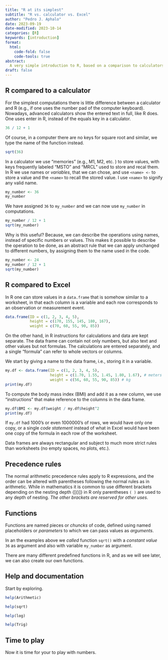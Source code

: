 ```yaml
---
title: "R at its simplest"
subtitle: "R vs. calculator vs. Excel"
author: "Pedro J. Aphalo"
date: 2023-09-19
date-modified: 2023-10-14
categories: [R]
keywords: [introduction]
format:
  html:
    code-fold: false
    code-tools: true
abstract: 
  A very simple introduction to R, based on a comparison to calculators and worksheets.
draft: false
---
```


## R compared to a calculator

For the simplest computations there is little difference between a calculator and R (e.g., if one uses the number pad of the computer keyboard). Nowadays, advanced calculators show the entered text in full, like R does. One uses enter in R, instead of the equals key in a calculator.

```r
36 / 12 + 1
```

Of course, in a computer there are no keys for square root and similar, we type the name of the function instead. 

```r
sqrt(36)
```

In a calculator we use "memories" (e.g., M1, M2, etc. ) to store values, with keys frequently labeled "MSTO" and "MRCL" used to store and recal them. In R we use names or _variables_, that we can chose, and use `<name> <-` to store a value and the `<name>` to recall the stored value. I use `<name>` to signify any valid name.

```r
my_number <- 36
my_number
```

We have assigned `36` to `my_number` and we can now use `my_number` in computations.

```r
my_number / 12 + 1
sqrt(my_number)
```

Why is this useful? Because, we can describe the operations using names, instead of specific numbers or values. This makes it possible to describe the operation to be done, as an abstract rule that we can apply unchanged to different numbers, by assigning them to the name used in the code.

```r
my_number <- 24
my_number / 12 + 1
sqrt(my_number)
```

## R compared to Excel

In R one can store values in a `data.frame` that is somehow similar to a worksheet, in that each column is a variable and each row corresponds to an observation or measurement event.

```r
data.frame(ID = c(1, 2, 3, 4, 5), 
           height = c(170, 155, 145, 180, 167), 
           weight = c(70, 60, 55, 90, 85))
```

On the other hand, in R instructions for calculations and data are kept separate. The data frame can contain not only numbers, but also text and other values but not formulas. The calculations are entered separately, and a single "formula" can refer to whole vectors or columns.

We start by giving a name to the data frame, i.e., storing it in a variable.

```r
my.df <- data.frame(ID = c(1, 2, 3, 4, 5), 
                    height = c(1.70, 1.55, 1.45, 1.80, 1.67), # meters
                    weight = c(56, 60, 55, 90, 85)) # kg
print(my.df)
```

To compute the body mass index (BMI) and add it as a new column, we use "instructions" that make reference to the columns in the data frame.

```r
my.df$BMI <- my.df$weight / my.df$height^2 
print(my.df)
```

If `my.df` had 1000's or even 1000000's of rows, we would have only one copy, or a single _code statement_ instead of what in Excel would have been one copy of the formula in each row of the worksheet.

Data frames are always rectangular and subject to much more strict rules than worksheets (no empty spaces, no plots, etc.).

## Precedence rules

The normal arithmetic precedence rules apply to R expressions, and the order can be altered with parentheses following the normal rules as in arithmetic. While in mathematics it is common to use different brackets depending on the nesting depth $\{[( )]\}$ in R only parentheses `( )` are used to any depth of nesting. _The other brackets are reserved for other uses._

## Functions

Functions are named pieces or _chuncks_ of code, defined using named placeholders or _parameters_ to which we can pass values as _arguments_.

In an the examples above we _called_ function `sqrt()` with a _constant value_ `36` as argument and also with variable `my_number` as argument.

There are many different predefined functions in R, and as we will see later, we can also create our own functions.

## Help and documentation

Start by exploring.

```r
help(Arithmetic)
```

```r
help(sqrt)
```

```r
help(log)
```

```r
help(Trig)
```

## Time to play

Now it is time for your to play with numbers.



